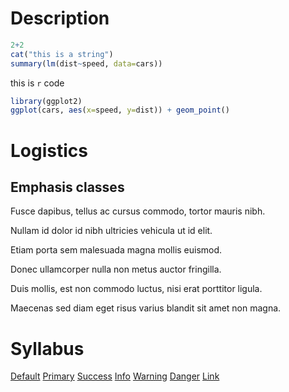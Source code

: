
# Description

```r
2+2
cat("this is a string")
summary(lm(dist~speed, data=cars))
```

this is `r` code

```r
library(ggplot2)
ggplot(cars, aes(x=speed, y=dist)) + geom_point()
```

# Logistics

<h2>Emphasis classes</h2>
<p class="text-muted">Fusce dapibus, tellus ac cursus commodo, tortor mauris nibh.</p>
<p class="text-primary">Nullam id dolor id nibh ultricies vehicula ut id elit.</p>
<p class="text-warning">Etiam porta sem malesuada magna mollis euismod.</p>
<p class="text-danger">Donec ullamcorper nulla non metus auctor fringilla.</p>
<p class="text-success">Duis mollis, est non commodo luctus, nisi erat porttitor ligula.</p>
<p class="text-info">Maecenas sed diam eget risus varius blandit sit amet non magna.</p>

# Syllabus


<a href="#" class="btn btn-default">Default</a>
<a href="#" class="btn btn-primary">Primary</a>
<a href="#" class="btn btn-success">Success</a>
<a href="#" class="btn btn-info">Info</a>
<a href="#" class="btn btn-warning">Warning</a>
<a href="#" class="btn btn-danger">Danger</a>
<a href="#" class="btn btn-link">Link</a>